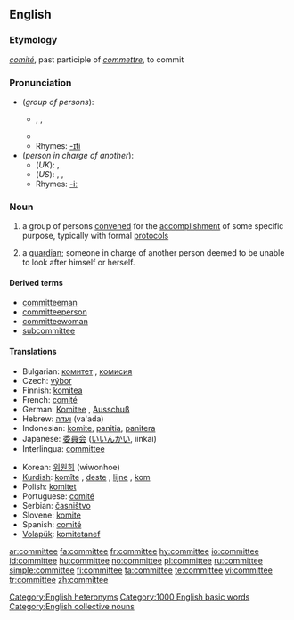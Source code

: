 ==English==

===Etymology===
{{AF.}} ''[[comité]]'', past participle of ''[[commettre]]'', to commit

===Pronunciation===
*(''group of persons''):
**{{AHD|kə-mĭtʹē}}, {{IPA|/kəˈmɪti/}}, {{SAMPA|/k@"mIti/}}
**{{audio|en-us-committee.ogg|Audio (US)}}
**Rhymes: [[Rhymes:English:-ɪti|-ɪti]]
*(''person in charge of another''):
**(''UK''): {{IPA|/kɒmɪˈtiː/}}, {{SAMPA|/kQmIt"i:/}}
**(''US''): {{AHD|käm-ĭ-tēʹ}}, {{IPA|/kɑmɪˈtiː/}}, {{SAMPA|/kAmIt"i:/}}
**Rhymes: [[Rhymes:English:-iː|-iː]]

===Noun===
{{wikipedia}}
{{en-noun}}

# a group of persons [[convene]]d for the [[accomplishment]] of some specific purpose, typically with formal [[protocol]]s
# {{archaic}} a [[guardian]]; someone in charge of another person deemed to be unable to look after himself or herself.

====Derived terms====
*[[committeeman]]
*[[committeeperson]]
*[[committeewoman]]
*[[subcommittee]]

====Translations====
{{trans-top|group of persons convened for the accomplishment of some specific purpose}}
*Bulgarian: [[комитет]] {{m}}, [[комисия]] {{f}}
*Czech: [[výbor]] {{m}}
*Finnish: [[komitea]]
*French: [[comité]] {{m}}
*German: [[Komitee]] {{n}}, [[Ausschuß]] {{m}}
*Hebrew: [[ועדה]] (va'ada) {{f}}
*Indonesian: [[komite]], [[panitia]], [[panitera]]
*Japanese: [[委員会]] ([[いいんかい]], iinkai)
*Interlingua: [[#Interlingua|committee]]
{{trans-mid}}
*Korean: [[위원회]] (wiwonhoe)
*[[Kurdish]]: [[komîte]] {{f}}, [[deste]] {{f}}, [[lijne]] {{f}}, [[kom]] {{f}}
*Polish: [[komitet]] {{m}}
*Portuguese: [[comité]] {{m}}
*Serbian: [[časništvo]] {{n}}
*Slovene: [[komite]] {{m}}
*Spanish: [[comité]] {{m}}
*[[Volapük]]: [[komitetanef]]
{{trans-bottom}}

{{trans-top|archaic: someone in charge of another}}
{{trans-mid}}
{{trans-bottom}}

[[Category:English heteronyms]]
[[Category:1000 English basic words]]
[[Category:English collective nouns]]

[[ar:committee]]
[[fa:committee]]
[[fr:committee]]
[[hy:committee]]
[[io:committee]]
[[id:committee]]
[[hu:committee]]
[[no:committee]]
[[pl:committee]]
[[ru:committee]]
[[simple:committee]]
[[fi:committee]]
[[ta:committee]]
[[te:committee]]
[[vi:committee]]
[[tr:committee]]
[[zh:committee]]
